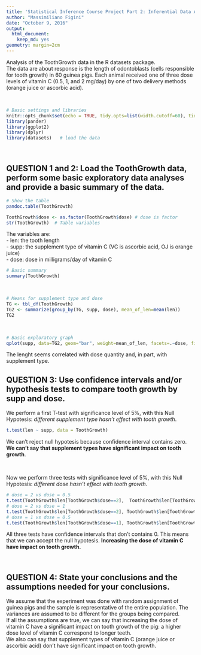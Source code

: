 ---
title: 'Statistical Inference Course Project Part 2: Inferential Data Analysis'
author: "Massimiliano Figini"
date: "October 9, 2016"
output: 
  html_document: 
    keep_md: yes
geometry: margin=2cm
---

Analysis of the ToothGrowth data in the R datasets package.  
The data are about response is the length of odontoblasts (cells responsible for tooth growth) in 60 guinea pigs. Each animal received one of three dose levels of vitamin C (0.5, 1, and 2 mg/day) by one of two delivery methods (orange juice or ascorbic acid).  

&nbsp;

```{r p2, results="hide", message=FALSE, warning=FALSE}
# Basic settings and libraries
knitr::opts_chunk$set(echo = TRUE, tidy.opts=list(width.cutoff=60), tidy=TRUE)
library(pander)
library(ggplot2)
library(dplyr)
library(datasets)   # load the data
```
  
&nbsp;

## QUESTION 1 and 2: Load the ToothGrowth data, perform some basic exploratory data analyses and provide a basic summary of the data.

```{r p2_q1_a, results='asis'}
# Show the table
pandoc.table(ToothGrowth)
```

```{r p2_q1_b}
ToothGrowth$dose <- as.factor(ToothGrowth$dose) # dose is factor
str(ToothGrowth)  # Table variables
```

The variables are:  
- len: the tooth length  
- supp: the supplement type of vitamin C (VC is ascorbic acid, OJ is orange juice)  
- dose: dose in milligrams/day of vitamin C 

\newpage

```{r p2_q1_c1}
# Basic summary
summary(ToothGrowth)
```

&nbsp;

```{r p2_q1_c2}
# Means for supplement type and dose
TG <- tbl_df(ToothGrowth)
TG2 <- summarize(group_by(TG, supp, dose), mean_of_len=mean(len))
TG2
```

&nbsp;

```{r p2_q1_d, fig.width=6, fig.height=3}
# Basic exploratory graph
qplot(supp, data=TG2, geom="bar", weight=mean_of_len, facets=.~dose, fill=supp, main='Mean of tooth lenght for supplement type and quantity', xlab='', ylab = 'Tooth length')
```

The lenght seems correlated with dose quantity and, in part, with supplement type.  

\newpage


## QUESTION 3: Use confidence intervals and/or hypothesis tests to compare tooth growth by supp and dose.

We perform a first T-test with significance level of 5%, with this Null Hypotesis: *different supplement type hasn't effect with tooth growth*.

```{r p2_q3_a}
t.test(len ~ supp, data = ToothGrowth)
```

We can't reject null hypotesis because confidence interval contains zero.
**We can't say that supplement types have significant impact on tooth growth**.

&nbsp;

Now we perform three tests with significance level of 5%, with this Null Hypotesis: *different dose hasn't effect with tooth growth*.

```{r p2_q3_b}
# dose = 2 vs dose = 0.5
t.test(ToothGrowth$len[ToothGrowth$dose==2],  ToothGrowth$len[ToothGrowth$dose==0.5])
# dose = 2 vs dose = 1
t.test(ToothGrowth$len[ToothGrowth$dose==2], ToothGrowth$len[ToothGrowth$dose==1])
# dose = 1 vs dose = 0.5
t.test(ToothGrowth$len[ToothGrowth$dose==1], ToothGrowth$len[ToothGrowth$dose==0.5])
```

All three tests have confidence intervals that don't contains 0. This means that we can accept the null hypotesis.
**Increasing the dose of vitamin C have impact on tooth growth.**

&nbsp;&nbsp;

## QUESTION 4: State your conclusions and the assumptions needed for your conclusions.

We assume that the experiment was done with random assignment of guinea pigs and the sample is representative of the entire population. The variances are assumed to be different for the groups being compared.  
If all the assumptions are true, we can say that increasing the dose of vitamin C have a significant impact on tooth growth of the pig: a higher dose level of vitamin C correspond to longer teeth.  
We also can say that supplement types of vitamin C (orange juice or ascorbic acid) don't have significant impact on tooth growth.
